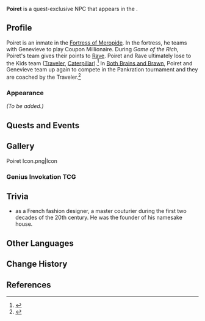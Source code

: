 {{Meta
|missing_NPC_profile  = yes
}}
{{Character Infobox
|type             = Quest NPC
|image            = NPC Poiret.png
|realname         = <!-- Optional, if different from in-game name -->
|deceased         = <!-- Past (for deceased prior to events of the game) or free response -->
|region           = Fontaine
|location         = Fontaine
|affiliation      = 
|title            =

|ancestry         = <!-- Clan/family -->
|father           =
|mother           =
|spouse           =
|sibling          =
|child            =
|relative         =

|voiceEN          =
|voiceCN          =
|voiceJP          =
|voiceKR          =
}}
'''Poiret''' is a quest-exclusive NPC that appears in the {{Quest|Game of the Rich}}.
<!--
==Location==
{{subst:#tag:gallery|
NPC Location {{subst:#titleparts:{{subst:PAGENAME}}}}.png{{subst:!}}{{subst:#titleparts:{{subst:PAGENAME}}}}'s location
NPC Location {{subst:#titleparts:{{subst:PAGENAME}}}} Context.png{{subst:!}}Additional context
}}
-->
==Profile==
Poiret is an inmate in the [[Fortress of Meropide]]. In the fortress, he teams with Genevieve to play Coupon Millionaire. During ''Game of the Rich'', Poiret's team gives their points to [[Rave]]. Poiret and Rave ultimately lose to the Kids team ([[Traveler]], [[Caterpillar]]).<ref>{{Ref/Quest|Game of the Rich}}</ref> In [[Both Brains and Brawn]], Poiret and Genevieve team up again to compete in the Pankration tournament and they are coached by the Traveler.<ref>{{Ref/Quest|Both Brains and Brawn}}</ref>

===Appearance===
<!--Keep appearance section short and concise. Limit to 2 paragraphs with 3-4 sentences each.-->
''(To be added.)''

==Quests and Events==
{{Quests and Events}}
<!--
==Idle Quotes==
{{Dialogue Start}}
: {{DIcon|Idle}} {{Tx}}
:: {{A|VO {{subst:#titleparts:{{subst:PAGENAME}}}} 01.ogg}} "{{Tx}}"
{{Dialogue End}}

==Dialogue==
{{Dialogue Start}}
{{Dialogue End}}

==Event Dialogue==
===Event Name===
{{Dialogue Start}}
:'''{{subst:#titleparts:{{subst:PAGENAME}}}}:'''
{{Dialogue End}}
-->
==Gallery==
<gallery>
Poiret Icon.png|Icon
</gallery>

===Genius Invokation TCG===
{{Genius Invokation TCG Cards by Featured Gallery}}

==Trivia==
*{{w|Paul Poiret}} as a French fashion designer, a master couturier during the first two decades of the 20th century. He was the founder of his namesake {{w|Haute couture|haute couture}} house.

==Other Languages==
{{Other Languages|default_hidden=1
|en      = Poiret
|zhs     = 布瓦列特
|zhs_rm  = Bùwǎliètè
|zht     = 布瓦列特
|zht_rm  = Bùwǎliètè
|ja      = ポワレ
|ja_rm   = Poware
|ko      = 포와레
|es      = Poiret
|fr      = Poiret
|ru      = Пуаре
|th      = Poiret
|vi      = Poiret
|de      = Poiret
|id      = Poiret
|pt      = Poiret
|tr      = Poiret
|it      = Poiret
}}

==Change History==
{{Change History|4.1}}

==References==
{{Reflist}}
